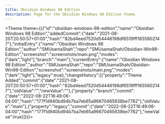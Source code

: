 ---
title: Obsidian Windows 98 Edition
description: Page for the Obsidian Windows 98 Edition theme.
---


<Theme theme={({"id":"obsidian-windows-98-edition","name":"Obsidian Windows 98 Edition","addedCommit":{"date":"2021-08-20T20:50:57+01:00","hash":"82bd4eed7520d54446198df6519fff1655602147"},"initialEntry":{"name":"Obsidian Windows 98 Edition","author":"SMUsamaShah","repo":"SMUsamaShah/Obsidian-Win98-Edition","screenshot":"screenshots/main.png","modes":["dark","light"],"branch":"main"},"currentEntry":{"name":"Obsidian Windows 98 Edition","author":"SMUsamaShah","repo":"SMUsamaShah/Obsidian-Win98-Edition","screenshot":"screenshots/main.png","modes":["dark","light"],"legacy":true},"changeHistory":[{"property":"Theme Added","commit":{"date":"2021-08-20T20:50:57+01:00","hash":"82bd4eed7520d54446198df6519fff1655602147"},"oldValue":"","newValue":""},{"property":"branch","commit":{"date":"2022-08-22T16:49:06-04:00","hash":"177f1d940bd94b7ba7eb65a96670465638be7782"},"oldValue":"main"},{"property":"legacy","commit":{"date":"2022-08-22T16:49:06-04:00","hash":"177f1d940bd94b7ba7eb65a96670465638be7782"},"newValue":true}]})}></Theme>
